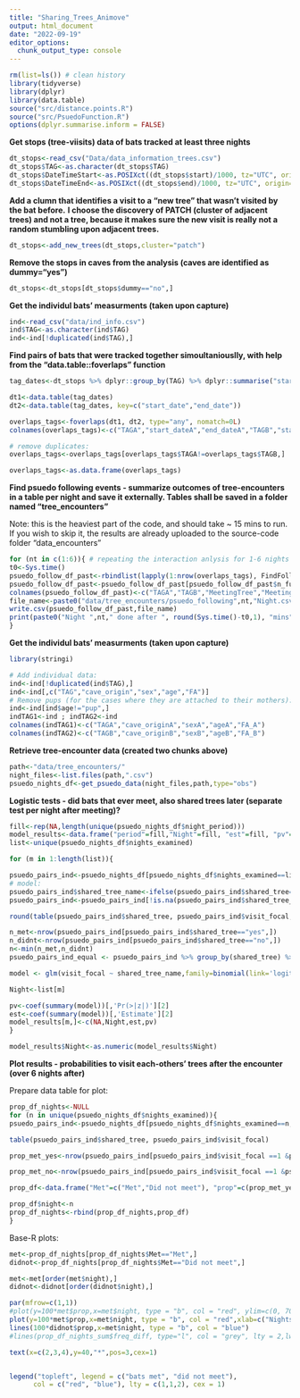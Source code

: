 ---
title: "Sharing_Trees_Animove"
output: html_document
date: "2022-09-19"
editor_options: 
  chunk_output_type: console
---

```{r cars}
rm(list=ls()) # clean history 
library(tidyverse)
library(dplyr)
library(data.table)
source("src/distance.points.R")
source("src/PsuedoFunction.R")
options(dplyr.summarise.inform = FALSE)
```

**Get stops (tree-viisits) data of bats tracked at least three nights**
```{r pressure, echo=FALSE}
dt_stops<-read_csv("Data/data_information_trees.csv")
dt_stops$TAG<-as.character(dt_stops$TAG)
dt_stops$DateTimeStart<-as.POSIXct((dt_stops$start)/1000, tz="UTC", origin="1970-01-01")
dt_stops$DateTimeEnd<-as.POSIXct((dt_stops$end)/1000, tz="UTC", origin="1970-01-01")
```

**Add a clumn that identifies a visit to a "new tree" that wasn't visited by the bat before.**
**I choose the discovery of PATCH (cluster of adjacent trees) and not a tree, because it makes sure the new visit is really not a random stumbling upon adjacent trees.**

```{r}
dt_stops<-add_new_trees(dt_stops,cluster="patch")
```

**Remove the stops in caves from the analysis (caves are identified as dummy="yes")** 
```{r}
dt_stops<-dt_stops[dt_stops$dummy=="no",]

```

**Get the individul bats' measurments (taken upon capture)**
```{r}
ind<-read_csv("data/ind_info.csv")
ind$TAG<-as.character(ind$TAG)
ind<-ind[!duplicated(ind$TAG),]
```


**Find pairs of bats that were tracked together simoultaniouslly, with help from the "data.table::foverlaps" function** 
```{r}
tag_dates<-dt_stops %>% dplyr::group_by(TAG) %>% dplyr::summarise("start_date"=min(date_global), "end_date"=max(date_global))

dt1<-data.table(tag_dates)
dt2<-data.table(tag_dates, key=c("start_date","end_date"))

overlaps_tags<-foverlaps(dt1, dt2, type="any", nomatch=0L)
colnames(overlaps_tags)<-c("TAGA","start_dateA","end_dateA","TAGB","start_dateB","end_staeB")

# remove duplicates:
overlaps_tags<-overlaps_tags[overlaps_tags$TAGA!=overlaps_tags$TAGB,]

overlaps_tags<-as.data.frame(overlaps_tags)
```

**Find psuedo following events - summarize outcomes of tree-encounters in a table per night and save it externally. 
Tables shall be saved in a folder named "tree_encounters"**

Note: this is the heaviest part of the code, and should take ~ 15 mins to run. If you wish to skip it, the results are already uploaded to the source-code folder "data\tree_encounters"
```{r}
for (nt in c(1:6)){ # repeating the interaction anlysis for 1-6 nights after the bats met. 
t0<-Sys.time()
psuedo_follow_df_past<-rbindlist(lapply(1:nrow(overlaps_tags), FindFollowPast, overlaps_tags, dt_stops,n_nights=nt,tree_type="pred"))
psuedo_follow_df_past<-psuedo_follow_df_past[psuedo_follow_df_past$n_future_trees_A>0,]
colnames(psuedo_follow_df_past)<-c("TAGA","TAGB","MeetingTree","MeetingDate","prop_A_vis_B","prop_A_first","n_shared_trees","n_shared_new_trees","A_future_trees","min_nights","A_future_species")
file_name<-paste0("data/tree_encounters/psuedo_following",nt,"Night.csv")
write.csv(psuedo_follow_df_past,file_name)
print(paste0("Night ",nt," done after ", round(Sys.time()-t0,1), "mins"))
}

```


**Get the individul bats' measurments (taken upon capture)**
```{r}
library(stringi)   

# Add individual data:
ind<-ind[!duplicated(ind$TAG),]
ind<-ind[,c("TAG","cave_origin","sex","age","FA")]
# Remove pups (for the cases where they are attached to their mothers):
ind<-ind[ind$age!="pup",]
indTAG1<-ind ; indTAG2<-ind
colnames(indTAG1)<-c("TAGA","cave_originA","sexA","ageA","FA_A")
colnames(indTAG2)<-c("TAGB","cave_originB","sexB","ageB","FA_B")
```

**Retrieve tree-encounter data (created two chunks above)**
```{r}

path<-"data/tree_encounters/"
night_files<-list.files(path,".csv")
psuedo_nights_df<-get_psuedo_data(night_files,path,type="obs")

```


**Logistic tests - did bats that ever meet, also shared trees later (separate test per night after meeting)?**
```{r}

fill<-rep(NA,length(unique(psuedo_nights_df$night_period)))
model_results<-data.frame("period"=fill,"Night"=fill, "est"=fill, "pv"=fill)
list<-unique(psuedo_nights_df$nights_examined)

for (m in 1:length(list)){

psuedo_pairs_ind<-psuedo_nights_df[psuedo_nights_df$nights_examined==list[m],]
# model:
psuedo_pairs_ind$shared_tree_name<-ifelse(psuedo_pairs_ind$shared_tree=="yes","Met","Did not meet")
psuedo_pairs_ind<-psuedo_pairs_ind[!is.na(psuedo_pairs_ind$shared_tree_name),]

round(table(psuedo_pairs_ind$shared_tree, psuedo_pairs_ind$visit_focal, useNA = "always")/nrow(psuedo_pairs_ind),digits=2)

n_met<-nrow(psuedo_pairs_ind[psuedo_pairs_ind$shared_tree=="yes",])
n_didnt<-nrow(psuedo_pairs_ind[psuedo_pairs_ind$shared_tree=="no",])
n<-min(n_met,n_didnt)
psuedo_pairs_ind_equal <- psuedo_pairs_ind %>% group_by(shared_tree) %>% slice_sample(n=n)

model <- glm(visit_focal ~ shared_tree_name,family=binomial(link='logit'),data=psuedo_pairs_ind_equal)

Night<-list[m]

pv<-coef(summary(model))[,'Pr(>|z|)'][2]
est<-coef(summary(model))[,'Estimate'][2]
model_results[m,]<-c(NA,Night,est,pv)
}

model_results$Night<-as.numeric(model_results$Night)
```

**Plot results - probabilities to visit each-others' trees after the encounter (over 6 nights after)**

Prepare data table for plot:
```{r}
prop_df_nights<-NULL
for (n in unique(psuedo_nights_df$nights_examined)){
psuedo_pairs_ind<-psuedo_nights_df[psuedo_nights_df$nights_examined==n,]

table(psuedo_pairs_ind$shared_tree, psuedo_pairs_ind$visit_focal)

prop_met_yes<-nrow(psuedo_pairs_ind[psuedo_pairs_ind$visit_focal ==1 &psuedo_pairs_ind$shared_tree=="yes",])/nrow(psuedo_pairs_ind[psuedo_pairs_ind$shared_tree=="yes",])

prop_met_no<-nrow(psuedo_pairs_ind[psuedo_pairs_ind$visit_focal ==1 &psuedo_pairs_ind$shared_tree=="no",])/nrow(psuedo_pairs_ind[psuedo_pairs_ind$shared_tree=="no",])

prop_df<-data.frame("Met"=c("Met","Did not meet"), "prop"=c(prop_met_yes,prop_met_no))

prop_df$night<-n
prop_df_nights<-rbind(prop_df_nights,prop_df)
}


```

Base-R plots:
```{r}
met<-prop_df_nights[prop_df_nights$Met=="Met",]
didnot<-prop_df_nights[prop_df_nights$Met=="Did not meet",]

met<-met[order(met$night),]
didnot<-didnot[order(didnot$night),]

par(mfrow=c(1,1))
#plot(y=100*met$prop,x=met$night, type = "b", col = "red", ylim=c(0, 70),xlab=c("Nights"), ylab=c("prob to visit other bats' trees (%)"))
plot(y=100*met$prop,x=met$night, type = "b", col = "red",xlab=c("Nights"),ylim=c(0, 50),xlim=c(1, 6), ylab=c("Liklihood to visit other bats' trees (%)"))
lines(100*didnot$prop,x=met$night, type = "b", col = "blue")
#lines(prop_df_nights_sum$freq_diff, type="l", col = "grey", lty = 2,lwd = 2)

text(x=c(2,3,4),y=40,"*",pos=3,cex=1)


legend("topleft", legend = c("bats met", "did not meet"),
      col = c("red", "blue"), lty = c(1,1,2), cex = 1)
```

 